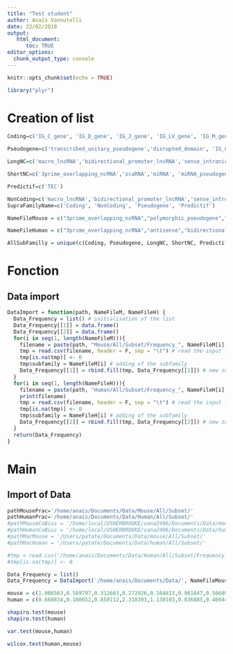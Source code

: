 ```yaml
---
title: "Test student"
author: Anaïs Vannutelli
date: 22/02/2018
output: 
   html_document: 
      toc: TRUE
editor_options: 
  chunk_output_type: console
---
```


```r
knitr::opts_chunk$set(echo = TRUE)
```

```r
library("plyr")
```

# Creation of list 

```r
Coding=c('IG_C_gene', 'IG_D_gene', 'IG_J_gene', 'IG_LV_gene', 'IG_M_gene', 'IG_V_gene', 'IG_Z_gene', 'nonsense_mediated_decay', 'nontranslating_CDS', 'non_stop_decay', 'protein_coding', 'TR_C_gene', 'TR_D_gene', 'TR_gene', 'TR_J_gene', 'TR_V_gene')

Pseudogene=c('transcribed_unitary_pseudogene','disrupted_domain', 'IG_C_pseudogene', 'IG_J_pseudogene', 'IG_pseudogene', 'IG_V_pseudogene', 'processed_pseudogene', 'pseudogene', 'transcribed_processed_pseudogene', 'transcribed_unprocessed_pseudogene', 'translated_processed_pseudogene', 'translated_unprocessed_pseudogene', 'TR_J_pseudogene', 'TR_V_pseudogene', 'unitary_pseudogene', 'unprocessed_pseudogene','polymorphic_pseudogene')

LongNC=c('macro_lncRNA','bidirectional_promoter_lncRNA','sense_intronic','3prime_overlapping_ncRNA','ambiguous_orf','antisense','lincRNA','ncrna_host','non_coding','processed_transcript','retained_intron','sense_overlapping')

ShortNC=c('3prime_overlapping_ncRNA','scaRNA','miRNA', 'miRNA_pseudogene', 'misc_RNA', 'misc_RNA_pseudogene', 'Mt_rRNA' ,'Mt_tRNA', 'Mt_tRNA_pseudogene', 'ncRNA', 'pre_miRNA', 'RNase_MRP_RNA', 'RNase_P_RNA', 'rRNA', 'rRNA_pseudogene', 'scRNA_pseudogene', 'snlRNA', 'snoRNA', 'snoRNA_pseudogene', 'snRNA', 'snRNA_pseudogene', 'SRP_RNA', 'tmRNA', 'tRNA', 'tRNA_pseudogene')

Predictif=c('TEC')

NonCoding=c('macro_lncRNA','bidirectional_promoter_lncRNA','sense_intronic','3prime_overlapping_ncRNA','ambiguous_orf','antisense','lincRNA','ncrna_host','non_coding','processed_transcript','retained_intron','sense_overlapping','3prime_overlapping_ncRNA','scaRNA','miRNA', 'miRNA_pseudogene', 'misc_RNA', 'misc_RNA_pseudogene', 'Mt_rRNA' ,'Mt_tRNA', 'Mt_tRNA_pseudogene', 'ncRNA', 'pre_miRNA', 'RNase_MRP_RNA', 'RNase_P_RNA', 'rRNA', 'rRNA_pseudogene', 'scRNA_pseudogene', 'snlRNA', 'snoRNA', 'snoRNA_pseudogene', 'snRNA', 'snRNA_pseudogene', 'SRP_RNA', 'tmRNA', 'tRNA', 'tRNA_pseudogene')
SupraFamilyName=c('Coding', 'NonCoding', 'Pseudogene', 'Predictif')

NameFileMouse = c("3prime_overlapping_ncRNA","polymorphic_pseudogene","transcribed_processed_pseudogene","bidirectional_promoter_lncRNA","processed_pseudogene","transcribed_unitary_pseudogene","IG_C_gene","processed_transcript","transcribed_unprocessed_pseudogene","IG_V_gene","protein_coding","translated_processed_pseudogene","IG_V_pseudogene","pseudogene","TR_C_gene","lincRNA","retained_intron","TR_V_gene","macro_lncRNA","rRNA","TR_V_pseudogene","miRNA","sense_intronic","unitary_pseudogene","misc_RNA","sense_overlapping","unprocessed_pseudogene","nonsense_mediated_decay","snoRNA","non_stop_decay","TEC")

NameFileHuman = c("3prime_overlapping_ncRNA","antisense","bidirectional_promoter_lncRNA","IG_C_gene","IG_C_pseudogene","IG_V_gene","IG_V_pseudogene","lincRNA","macro_lncRNA","miRNA","misc_RNA","non_coding","nonsense_mediated_decay","non_stop_decay","polymorphic_pseudogene","processed_pseudogene","processed_transcript","protein_coding","pseudogene","retained_intron","rRNA","sense_intronic","sense_overlapping","TEC","transcribed_processed_pseudogene","transcribed_unitary_pseudogene","transcribed_unprocessed_pseudogene","TR_C_gene","TR_V_gene","TR_V_pseudogene","unitary_pseudogene","unprocessed_pseudogene")

AllSubFamilly = unique(c(Coding, Pseudogene, LongNC, ShortNC, Predictif))
```

# Fonction

## Data import

```r
DataImport = function(path, NameFileM, NameFileH) {
  Data_Frequency = list() # initialisation of the list
  Data_Frequency[[1]] = data.frame()
  Data_Frequency[[2]] = data.frame()
  for(i in seq(1, length(NameFileM))){
    filename = paste(path, "Mouse/All/Subset/Frequency_", NameFileM[i],".csv", sep="")# creation of the input filename
    tmp = read.csv(filename, header = F, sep = "\t") # read the input file in a tmp
    tmp[is.na(tmp)] <- 0
    tmp$subfamily = NameFileM[i] # adding of the subfamily
    Data_Frequency[[1]] = rbind.fill(tmp, Data_Frequency[[1]]) # new subfamily add next to the other
  }
  for(i in seq(1, length(NameFileH))){
    filename = paste(path, "Human/All/Subset/Frequency_", NameFileH[i],".csv", sep="")# creation of the input filename
    print(filename)
    tmp = read.csv(filename, header = F, sep = "\t") # read the input file in a tmp
    tmp[is.na(tmp)] <- 0
    tmp$subfamily = NameFileH[i] # adding of the subfamily
    Data_Frequency[[2]] = rbind.fill(tmp, Data_Frequency[[2]]) # new subfamily add next to the other
  }
  return(Data_Frequency)
}
```

# Main

## Import of Data
```r
pathMousePrac='/home/anais/Documents/Data/Mouse/All/Subset/'
pathHumanPrac='/home/anais/Documents/Data/Human/All/Subset/'
#pathMouseCoBius = '/home/local/USHERBROOKE/vana2406/Documents/Data/mouse/All/Subset/'
#pathHumanCoBius = '/home/local/USHERBROOKE/vana2406/Documents/Data/human/Subset/'
#pathMacMouse = '/Users/patate/Documents/Data/mouse/All/Subset/'
#pathMacHuman = '/Users/patate/Documents/Data/human/All/Subset/'

#tmp = read.csv('/home/anais/Documents/Data/Human/All/Subset/Frequency_3prime_overlapping_ncRNA.csv', header = F, sep = "\t")
#tmp[is.na(tmp)] <- 0

Data_Frequency = list()
Data_Frequency = DataImport('/home/anais/Documents/Data/', NameFileMouse, NameFileHuman)
```

```r
mouse = c(1.086563,0.589797,0.312663,0.272926,0.164813,0.961847,0.566893,0.540249,0.22779,0.362056,0.31506,0.783085,0.129381,0.173263,1.547389,0.292312,3.061224,0.089819,0.096918,0.096488,0.278674,0.09697,0.097518,0.097528,0.098107,0.098058,0.068484,0.074881,0.097238,0.097409,0.146456,2.623524,1.927525,0.263296,0.098198,1.304915,0.050075,0.949668,0.111268,0.997009,0.098188,3.311258,0.490316,1.148294,0.097509,1.56658,0.473485,2.027369,0.134066,0.04565,0.068951,1.118568,0.193667,0.298864,0.772798,0.09689,0.097409,1.29199,0.121862,0.068222,0.068297,0.050053,0.065776,0.068255,0.098058,0.098121,0.066551,0.096488,0.159719,0.259673,0.362319,0.098063,0.2772,0.800641,0.055066,0.490436,0.104297,0.135777,0.089509,0.097395,0.311139,0.049983,0.067995,0.124922,0.068287,0.078542,0.470146,0.072553,0.396668,0.067843,0.068395,0.207348,0.208681,0.494315,0.273299,0.595948,0.156,0.149091,0.310527,0.041478,0.150807,0.171566,0.166141,0.454804,0.085951,0.434075,0.176243,0.186393,0.358423,0.092799,0.050885,0.284199,0.116464,0.112524,0.091199,0.112385,0.484966,0.126064,0.055997,0.381437,0.150466,0.247036,0.198965,0.125116,0.079904,0.126171,0.287404,1.15942,0.433463,0.170106,0.090572,4.962779,0.070883,1.345895,0.13563,0.313742,2.857143,0.210504,0.185094,0.146402,0.077122,2.022245,0.594884,0.227609,0.467727,0.248262,0.164718,0.074632,0.113327,0.079202,0.05214,1.35318,0.115095,0.129467,1.258149,0.777152,0.334695,0.423908,0.249911,0.525486,1.42898,0.228683,0.228691,0.249866,0.554324,0.201708,0.403714,0.337724,0.101729,0.514933,0.518672,0.581734,0.40016,0.40783,0.560538,0.145539,0.58072,0.161558,0.565185,2.840909,0.21148,1.520913,0.562701,0.193784,0.24644,0.250438,0.527148,0.773395,0.414938,0.46853,0.933707,0.315457,1.997337,2.793296,0.279564,0.197511,0.429553,0.954502,0.176845,0.367512,0.426621,0.426439,0.094056,0.427716,0.178955,0.429185,0.428633,0.074134,0.32911,0.060689,0.340832,0.120384,0.977517,0.201857,1.539646,0.466056,0.220946,0.405022,0.110144,0.147341,0.076899,0.073035,0.486618,5.347594,0.061142,0.667111,0.04397,0.531632,0.953289,3.215434,0.883392,0.454545,5.36193,4.86618,3.037206,0.765697,2.762431,1.443001,0.217794,5.347594,5.698006,5.36193,0.092242,0.455166,0.212422,0.123411,0.116288,0.060787,0.071372,0.118737,0.881057,0.163052,0.242248,0.065915,0.16292,1.144165,0.108225,0.054642,0.062716,0.053599,0.175125,0.210003,3.115265,0.138472,1.059883,0.102619,3.436426,3.134796,0.91659,0.083309,0.320051,0.260138,0.381679,0.493705,0.214996,0.264201,0.076511,0.180825,0.539738,0.255167,0.512033,0.164501,0.588582,0.225938,5.037783,0.514271,0.253614,0.422476,0.452899,0.492975,0.169029,1.24533,0.727802,0.381534,0.081593,0.162033,2.381267,0.083689,0.1386,0.329164,0.069262,0.070343,0.169823,1.16144,0.070274,0.21245,0.069339,0.198562,0.063694,0.116374,0.16384,0.298107,0.985222,0.246475,0.201809,0.104174,3.125,0.279542,0.029395,0.564653,0.083696,3.571429,0.16415,0.229148,0.411862,0.084836,3.745318,0.12643,0.072176,0.194489,0.334057,0.18867,0.181143,0.128623,0.1401,0.340175,0.164935,0.10642,0.148544,0.367512,0.124533,0.085657,0.364697,0.183453,0.066432,0.031143,0.119861,0.67659,0.262192,2.232143,0.086147,0.050221,0.109278,0.163092,0.817661,0.819001,1.5625,0.049021,0.090932,0.17336,0.745459,0.582185,2.793296,0.74239,2.061856,0.225683,0.247852,0.093019,0.140746,0.381679,0.533049,0.101916,0.448632,0.380156,0.117174,0.380518,0.059605,0.297974,0.13488,0.231201,0.303122,0.216263,0.11552,0.381752,0.554529,0.090363,1.0,0.114574,0.832639,0.165673,0.122444,0.81367,0.948767,1.142857,0.16675,0.163693,0.277855,0.29967,0.149312,0.381679,0.086896,0.814332,0.173928,0.149254,0.094944,0.411353,0.073779,0.090992,0.179147,0.458716,0.285959,0.808407,0.638162)
human = c(0.660834,0.180652,0.850112,2.318393,1.130103,0.036885,0.460448,1.237624,1.010739,1.317523,0.197697,0.085551,0.05148,0.10866,0.098561,0.221582,0.070467,0.131541,0.518403,0.050841,0.339616,0.10099,0.70373,0.187512,0.064123,0.0524,0.051501,0.151561,0.243754,1.942825,0.288711,1.345895,0.666519,0.139602,0.155521,0.14573,0.635324,0.268649,3.311258,0.083744,0.95511,0.648088,0.099341,0.238906,0.088739,0.155263,0.557207,0.286656,0.152045,0.13245,0.273038,0.715564,0.62135,0.523423,1.148912,0.274215,0.284576,0.04038,0.532481,0.33855,0.112579,1.145475,3.891051,1.169591,0.081162,0.259538,0.203957,0.709723,0.554939,0.201167,0.449352,0.310174,0.110983,0.496208,0.326052,0.407048,0.051813,0.077714,0.108147,0.117779,1.976285,0.104346,0.104259,1.398601,0.537634,0.064914,0.577256,0.401699,1.461988,0.495786,1.919386,0.939629,2.843602,1.197127,0.593824,0.280414,1.360544,1.087745,1.081081,1.360544,1.074499,0.935454,0.130651,0.11217,1.973684,0.380011,0.149914,1.103347,1.27011,0.874585,0.075543,0.274725,0.076959,0.273673,0.505051,8.695652,0.275028,0.274876,1.088139,1.35318,1.02145,0.273673,0.359454,0.307882,1.344086,1.157742,1.057952,1.639344,0.958379,2.579536,1.870324,1.418749,1.265022,1.157407,0.385635,2.502085,0.29894,1.861504,0.173433,0.463607,0.440386,0.321699,1.059883,0.095012,0.164123,0.108545,0.025481,0.118701,2.132196,0.055221,0.725163,0.350324,0.044311,0.118948,0.303076,0.021428,0.049556,3.546099,1.580611,0.126446,1.094092,0.117897,0.410846,0.34976,1.341982,1.098147,1.079214,1.251564,0.961908,0.175932,0.839772,0.070919,2.876663,0.252207,0.55731,0.948767,3.181336,0.083546,0.40347,0.620964,1.407129,4.411765,2.879079,1.175318,0.07178,3.051882,3.181336,0.403388,0.087017,0.059395,0.022124,0.573559,1.226994,0.166583,1.838235,0.022134,0.318573,1.470048,0.392465,0.261849,1.282051,0.635786,1.089799,2.050581,0.898357,1.235076,0.169722,3.968254,0.215641,0.129066,0.553128,0.379651,0.911162,1.026167,2.280502,1.074114,1.930502,6.802721,0.402901,10.695187,1.011634,0.131735,4.158004,0.20829,2.840909,2.074689,1.097695,0.496278,0.631712,0.207727,0.040293,0.464792,0.468242,0.530874,0.208438,5.649718,1.014052,0.114005,2.792182,0.330579,1.78731,0.478985,0.115001,0.292113,1.005025,1.689189,0.175809,0.086733,0.113827,1.071237,0.240645,0.410813,2.23914,0.465333,0.95039,0.026992,0.192064,0.652955,2.574003,0.121124,0.227946,0.21527,1.680672,0.145349,0.766284,0.174216,3.667482,0.705716,0.154787,1.271186,0.044049,0.34379,0.023252,0.289939,6.024096,0.262927,0.075199,1.210654,0.175809,1.201923,0.035141,1.253133,1.16144,1.201923,1.492537,0.104613,0.051059,0.218994,0.486027,0.071946,0.670017,0.393082,0.818666,0.335796,1.234568,0.928505,1.050788,0.986193,0.595238,1.055223,0.151745,1.092498,0.34002,0.25641,0.18423,0.297089,1.680672,1.585205,0.330579,1.922384,1.616379,0.862069,0.138889,1.658375,2.671416,1.228702,1.323335,0.776598,0.172344,0.042893,0.33761,1.186944,2.319289,0.278164,0.356888,1.043297,2.158273,0.210482,0.076034,2.293578,0.190078,0.31837,0.464422,0.3885,0.217533,0.601323,1.386322,1.22399,0.58651,0.798722,0.103146,1.926782,0.450045,0.498008,0.130685,0.470514,0.07931,0.20007,0.369315,0.671216,0.083249,1.228879,0.475511,0.135483,0.154392,1.094391,0.581734,2.047083,1.025641,0.649984,0.277316,0.033238,0.555247,0.022994,0.50226,1.103753,0.064881,0.965562,1.111464,0.139938,0.138255,0.118371,0.161361,1.096792,0.358359,0.795292,0.350018,0.066094,0.627353,0.086851,0.139821,0.960615,0.768049,0.289146,0.202061,0.249507,0.156018,0.129826,0.920175,0.188005,0.545852,0.078449,0.15601,0.03309,0.100969,0.678887,0.686342,0.575043,3.095975,0.202102,0.552384,0.087317,0.273299,0.202799,0.763942,0.180571,0.068589,1.018849,0.31511,0.628931,0.20803,0.310174,4.422333,0.159274,0.316706,0.099651,0.433276,0.846024,4.672897,0.137956,1.845018,2.012072,1.177856,1.72117,0.131105,2.207506,0.29994,0.70028,0.137703,0.095386,0.290951,0.049091,0.180434,1.837485,1.518219,1.270648,0.343383,0.97561,0.109763,0.688705,0.799488,0.962001,0.18162,0.200421,0.177873,0.141603,0.930632,0.139968,0.462892,0.176129,1.18859,0.985028,0.116877,0.673219,0.410706,0.946074,0.437473,0.457429,2.193857,0.202511,0.981547,0.257417,1.012761,0.466926,0.514403,0.14988,0.196831,0.101163,0.853971,1.36612,0.966931,0.053319,0.334616,0.019678,0.08035,0.288517,0.027188,1.030928,1.207729,0.219202,0.693001,0.849377,1.239926,1.197605,1.120448,0.129862,0.979792,0.268697,1.239926,1.239926,0.048127,1.239926,1.239926,1.239926,1.239926,0.048695,0.664894,1.240695,1.23839,1.239157,0.805802,1.239926,1.239157,1.848429,1.239926,1.239926,1.239926,0.619963,1.239926,0.417711,0.223339,0.800587,0.259441,1.945525,0.060863,1.344086,0.934704,0.062842,0.934579,0.934954,0.933645,1.573812,0.549904,0.029037,0.157644,0.934579,0.112778,1.077586,0.03448,0.186335,0.900901,0.061631,1.10595,1.378043,1.945525,0.118939,0.218747,4.424779,0.231965,0.21796,0.145921,0.679348,0.495786,0.084696,0.058302,1.009082,1.039501,1.66251,0.410172,1.517451,0.303841,5.926724,0.126823,4.504505,0.067897,0.307882,1.106195,0.917852,0.210659,0.073046,0.220095,0.079227,1.874414,0.161022,0.791766,1.697793,0.12663,0.218723,0.219829,0.113714,0.246853,0.123487,2.115656,0.084178,0.281153,2.75672,1.255493,0.39984,0.063281,1.118568,0.299083,0.203142,0.683527,0.038862,0.063299,0.139237,0.2457,2.80112,1.239926,1.644737,0.607533,0.383215,2.597403,0.095034,2.096436,0.085893,0.68306,1.644737,1.892915,0.11812,1.29199,0.094854,0.070264,0.063865,0.507357,0.038824,0.691563,0.044483,0.230097,0.116185,0.152253,2.280502,0.106933,0.0534,0.165631,0.794913,2.071823,1.40746,2.084781,1.40746,2.09937,0.063303,0.062473,2.781641,0.191058,0.056183,0.068376,0.057376,1.142857,0.045035,0.090188,0.066827,0.099423,0.59988,0.056016,0.068432,0.209336,0.079548,1.109878,0.139978,0.665336,0.0702,0.066845,0.752445,0.097135,0.514668,3.0326,0.06839,0.281057)

shapiro.test(mouse)
shapiro.test(human)

var.test(mouse,human)

wilcox.test(human,mouse)
```

